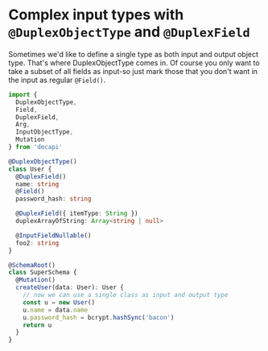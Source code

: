 # Complex input types with `@DuplexObjectType` and `@DuplexField`

Sometimes we'd like to define a single type as both input and output object type. That's where DuplexObjectType comes in. Of course you only want to take a subset of all fields as input-so just mark those that you don't want in the input as regular `@Field()`.

```ts
import {
  DuplexObjectType,
  Field,
  DuplexField,
  Arg,
  InputObjectType,
  Mutation
} from 'decapi'

@DuplexObjectType()
class User {
  @DuplexField()
  name: string
  @Field()
  password_hash: string

  @DuplexField({ itemType: String })
  duplexArrayOfString: Array<string | null>

  @InputFieldNullable()
  foo2: string
}

@SchemaRoot()
class SuperSchema {
  @Mutation()
  createUser(data: User): User {
    // now we can use a single class as input and output type
    const u = new User()
    u.name = data.name
    u.password_hash = bcrypt.hashSync('bacon')
    return u
  }
}
```
